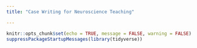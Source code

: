 ```yaml
---
title: "Case Writing for Neuroscience Teaching"

---
```


```r
knitr::opts_chunk$set(echo = TRUE, message = FALSE, warning = FALSE)
suppressPackageStartupMessages(library(tidyverse))

```
